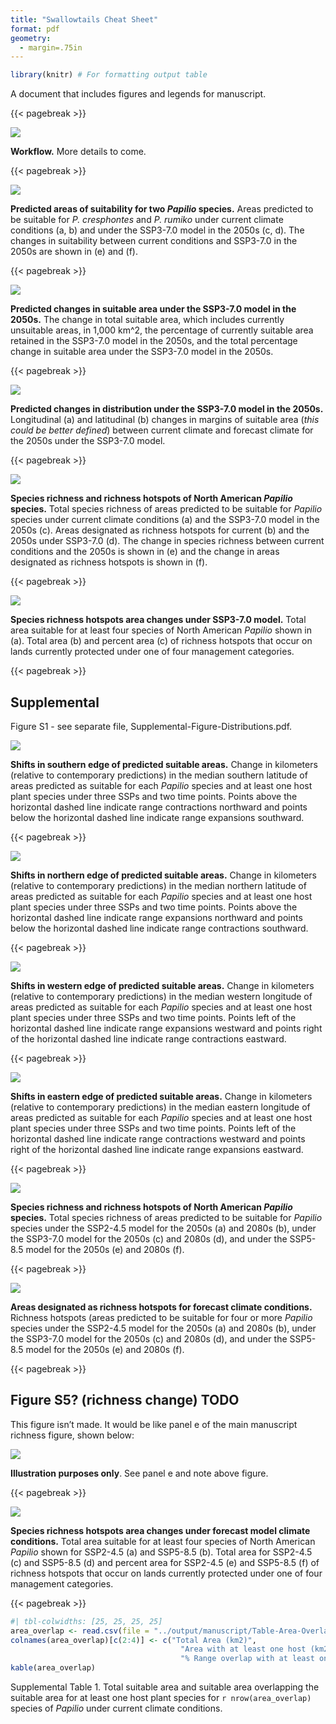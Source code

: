 ```yaml
---
title: "Swallowtails Cheat Sheet"
format: pdf
geometry:
  - margin=.75in
---
```


```r
library(knitr) # For formatting output table
```

A document that includes figures and legends for manuscript.

{{< pagebreak >}}

::: {#fig-workflow fig-pos="H"}

![](../output/manuscript/Figure-Workflow.png)

**Workflow.** More details to come.

:::

{{< pagebreak >}}

::: {#fig-distributions fig-pos="H"}

![](../output/manuscript/Figure-Distributions.png)

**Predicted areas of suitability for two _Papilio_ species.** Areas 
predicted to be suitable for _P. cresphontes_  and _P. rumiko_ under current 
climate conditions (a, b) and under the SSP3-7.0 model in the 2050s (c, d). The 
changes in suitability between current conditions and SSP3-7.0 in the 2050s are 
shown in (e) and (f).
:::

{{< pagebreak >}}

::: {#fig-areas fig-pos="H"}

![](../output/manuscript/Figure-Area-Change.png)

**Predicted changes in suitable area under the SSP3-7.0 model in the 2050s.** 
The change in total suitable area, which includes currently unsuitable areas, 
in 1,000 km^2, the percentage of currently suitable area retained in the 
SSP3-7.0 model in the 2050s, and the total percentage change in suitable area 
under the SSP3-7.0 model in the 2050s.
:::

{{< pagebreak >}}

::: {#fig-shifts fig-pos="H"}

![](../output/manuscript/Figure-Shifts.png)

**Predicted changes in distribution under the SSP3-7.0 model in the 2050s.** 
Longitudinal (a) and latitudinal (b) changes in margins of suitable area (_this 
could be better defined_) between current climate and forecast climate for the 
2050s under the SSP3-7.0 model.
:::

{{< pagebreak >}}

::: {#fig-richness fig-pos="H"}

![](../output/manuscript/Figure-Richness.png)

**Species richness and richness hotspots of North American _Papilio_ species.** 
Total species richness of areas predicted to be suitable for _Papilio_ species 
under current climate conditions (a) and the SSP3-7.0 model in the 2050s (c). 
Areas designated as richness hotspots for current (b) and the 2050s under 
SSP3-7.0 (d). The change in species richness between current conditions and the 
2050s is shown in (e) and the change in areas designated as richness hotspots 
is shown in (f).
:::

{{< pagebreak >}}

::: {#fig-protected fig-pos="H"}

![](../output/manuscript/Figure-Protected.png)

**Species richness hotspots area changes under SSP3-7.0 model.**
Total area suitable for at least four species of North American _Papilio_ shown 
in (a). Total area (b) and percent area (c) of richness hotspots that occur on 
lands currently protected under one of four management categories.
:::

{{< pagebreak >}}

## Supplemental

Figure S1 - see separate file, Supplemental-Figure-Distributions.pdf.

::: {#fig-s-shift-south fig-pos="H"}

![](../output/manuscript/shifts/shift-south.png)

**Shifts in southern edge of predicted suitable areas.** Change in kilometers 
(relative to contemporary predictions) in the median southern latitude of areas 
predicted as suitable for each *Papilio* species and at least one host plant 
species under three SSPs and two time points. Points above the horizontal 
dashed line indicate range contractions northward and points below the 
horizontal dashed line indicate range expansions southward.
:::

{{< pagebreak >}}

::: {#fig-s-shift-north fig-pos="H"}

![](../output/manuscript/shifts/shift-north.png)

**Shifts in northern edge of predicted suitable areas.** Change in kilometers 
(relative to contemporary predictions) in the median northern latitude of areas 
predicted as suitable for each *Papilio* species and at least one host plant 
species under three SSPs and two time points. Points above the horizontal 
dashed line indicate range expansions northward and points below the 
horizontal dashed line indicate range contractions southward.
:::

{{< pagebreak >}}

::: {#fig-s-shift-west fig-pos="H"}

![](../output/manuscript/shifts/shift-west.png)

**Shifts in western edge of predicted suitable areas.** Change in kilometers 
(relative to contemporary predictions) in the median western longitude of areas 
predicted as suitable for each *Papilio* species and at least one host plant 
species under three SSPs and two time points. Points left of the horizontal 
dashed line indicate range expansions westward and points right of the 
horizontal dashed line indicate range contractions eastward.
:::

{{< pagebreak >}}

::: {#fig-s-shift-east fig-pos="H"}

![](../output/manuscript/shifts/shift-east.png)

**Shifts in eastern edge of predicted suitable areas.** Change in kilometers 
(relative to contemporary predictions) in the median eastern longitude of areas 
predicted as suitable for each *Papilio* species and at least one host plant 
species under three SSPs and two time points. Points left of the horizontal 
dashed line indicate range contractions westward and points right of the 
horizontal dashed line indicate range expansions eastward.

:::

{{< pagebreak >}}

::: {#fig-s-richness fig-pos="H"}

![](../output/manuscript/Supplemental-Figure-Richness.png)

**Species richness and richness hotspots of North American _Papilio_ species.** 
Total species richness of areas predicted to be suitable for _Papilio_ species 
under the SSP2-4.5 model for the 2050s (a) and 2080s (b), under the SSP3-7.0 
model for the 2050s (c) and 2080s (d), and under the SSP5-8.5 model for the 
2050s (e) and 2080s (f).
:::

{{< pagebreak >}}

::: {#fig-s-hotspots fig-pos="H"}

![](../output/manuscript/Supplemental-Figure-Hotspots.png)

**Areas designated as richness hotspots for forecast climate conditions.** 
Richness hotspots (areas predicted to be suitable for four or more _Papilio_ 
species under the SSP2-4.5 model for the 2050s (a) and 2080s (b), under the 
SSP3-7.0 model for the 2050s (c) and 2080s (d), and under the SSP5-8.5 model 
for the 2050s (e) and 2080s (f).
:::

{{< pagebreak >}}

## Figure S5? (richness change) **TODO**

This figure isn't made. It would be like panel e of the main manuscript 
richness figure, shown below:

::: {#fig-s-delta fig-pos="H"}

![](../output/manuscript/Figure-Richness.png)

**Illustration purposes only**. See panel e and note above figure.
:::

{{< pagebreak >}}

::: {#fig-s-protected fig-pos="H"}

![](../output/manuscript/Supplemental-Figure-Protected.png)

**Species richness hotspots area changes under forecast model climate conditions.**
Total area suitable for at least four species of North American _Papilio_ shown 
for SSP2-4.5 (a) and SSP5-8.5 (b). Total area for SSP2-4.5 (c) and SSP5-8.5 (d) 
and percent area for SSP2-4.5 (e) and SSP5-8.5 (f) of richness hotspots that 
occur on lands currently protected under one of four management categories.
:::

{{< pagebreak >}}

::: {#tbl-area-overlap fig-pos="H"}

```r
#| tbl-colwidths: [25, 25, 25, 25]
area_overlap <- read.csv(file = "../output/manuscript/Table-Area-Overlap.csv")
colnames(area_overlap)[c(2:4)] <- c("Total Area (km2)", 
                                      "Area with at least one host (km2)",
                                      "% Range overlap with at least one host")
kable(area_overlap)
```

Supplemental Table 1. Total suitable area and suitable area overlapping the 
suitable area for at least one host plant species for `r nrow(area_overlap)` 
species of _Papilio_ under current climate conditions.
:::
